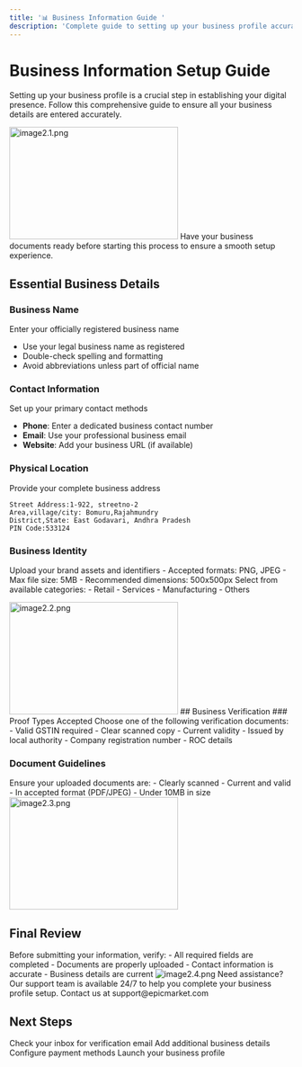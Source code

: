 ```yaml
---
title: '📊 Business Information Guide '
description: 'Complete guide to setting up your business profile accurately'
---
```


# Business Information Setup Guide

Setting up your business profile is a crucial step in establishing your digital presence. Follow this comprehensive guide to ensure all your business details are entered accurately.
  <Frame>
     <img src="/images/images docs/image2.1.png" alt="image2.1.png" 
         width="300"
       height="200" />
   </Frame>
<Note>
  Have your business documents ready before starting this process to ensure a smooth setup experience.
</Note>

## Essential Business Details


  ### Business Name
  Enter your officially registered business name
  - Use your legal business name as registered
  - Double-check spelling and formatting
  - Avoid abbreviations unless part of official name

  ### Contact Information
  Set up your primary contact methods
  - **Phone**: Enter a dedicated business contact number
  - **Email**: Use your professional business email
  - **Website**: Add your business URL (if available)

  ### Physical Location
  Provide your complete business address
  ```text
  Street Address:1-922, streetno-2
  Area,village/city: Bomuru,Rajahmundry
  District,State: East Godavari, Andhra Pradesh
  PIN Code:533124
  ```

  ### Business Identity
  Upload your brand assets and identifiers
  <CardGroup>
    <Card title="Logo Upload" icon="image">
      - Accepted formats: PNG, JPEG
      - Max file size: 5MB
      - Recommended dimensions: 500x500px
    </Card>
    <Card title="Business Category" icon="bars">
      Select from available categories:
      - Retail
      - Services
      - Manufacturing
      - Others
    </Card>
  </CardGroup>

<Frame>
     <img src="/images/images docs/image2.2.png" alt="image2.2.png" 
         width="300"
       height="200" />
   </Frame>
## Business Verification

<Accordion title="Required Documents">
  ### Proof Types Accepted
  Choose one of the following verification documents:

  <CardGroup>
    <Card title="GST Certificate" icon="file">
      - Valid GSTIN required
      - Clear scanned copy
    </Card>
    <Card title="Trade License" icon="id-card">
      - Current validity
      - Issued by local authority
    </Card>
    <Card title="Incorporation Certificate" icon="building">
      - Company registration number
      - ROC details
    </Card>
  </CardGroup>

  ### Document Guidelines
  <Warning>
    Ensure your uploaded documents are:
    - Clearly scanned
    - Current and valid
    - In accepted format (PDF/JPEG)
    - Under 10MB in size
  </Warning>
</Accordion>

  <Frame>
     <img src="/images/images docs/image2.3.png" alt="image2.3.png" 
         width="300"
       height="200" />
   </Frame>

## Final Review

<Check>
Before submitting your information, verify:
- All required fields are completed
- Documents are properly uploaded
- Contact information is accurate
- Business details are current
</Check>
<Frame>
     <img src="/images/images docs/image2.4.png" alt="image2.4.png" 
         />
   </Frame>
<Note>
Need assistance? Our support team is available 24/7 to help you complete your business profile setup.
Contact us at support@epicmarket.com
</Note>

## Next Steps

<CardGroup cols={2}>
  <Card title="Verify Email" icon="envelope">
    Check your inbox for verification email
  </Card>
  
  <Card title="Complete Profile" icon="user">
    Add additional business details
  </Card>
  
  <Card title="Set Up Payments" icon="credit-card">
    Configure payment methods
  </Card>
  
  <Card title="Go Live" icon="rocket">
    Launch your business profile
  </Card>
</CardGroup>